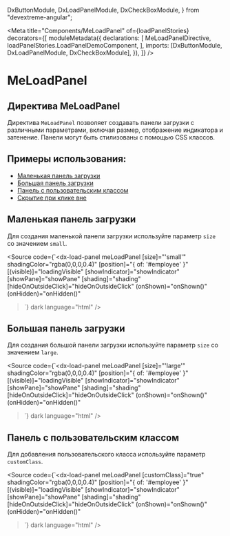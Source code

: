   DxButtonModule,
  DxLoadPanelModule,
  DxCheckBoxModule,
} from "devextreme-angular";

<Meta
  title="Components/MeLoadPanel"
  of={loadPanelStories}
  decorators={[
    moduleMetadata({
      declarations: [
        MeLoadPanelDirective,
        loadPanelStories.LoadPanelDemoComponent,
      ],
      imports: [DxButtonModule, DxLoadPanelModule, DxCheckBoxModule],
    }),
  ]}
/>

# MeLoadPanel

## Директива MeLoadPanel

Директива `MeLoadPanel` позволяет создавать панели загрузки с различными параметрами, включая размер, отображение индикатора и затенение. Панели могут быть стилизованы с помощью CSS классов.

<Story of={loadPanelStories.Default} />
<Controls of={loadPanelStories.Default} />
<Source of={loadPanelStories.Default} dark />

## Примеры использования:

- [Маленькая панель загрузки](#маленькая-панель-загрузки)
- [Большая панель загрузки](#большая-панель-загрузки)
- [Панель с пользовательским классом](#панель-с-пользовательским-классом)
- [Скрытие при клике вне](#скрытие-при-клике-вне)

## Маленькая панель загрузки

Для создания маленькой панели загрузки используйте параметр `size` со значением `small`.

<Story of={loadPanelStories.Small} />

<Source
  code={`<dx-load-panel
  meLoadPanel
  [size]="'small'"
  shadingColor="rgba(0,0,0,0.4)"
  [position]="{ of: '#employee' }"
  [(visible)]="loadingVisible"
  [showIndicator]="showIndicator"
  [showPane]="showPane"
  [shading]="shading"
  [hideOnOutsideClick]="hideOnOutsideClick"
  (onShown)="onShown()"
  (onHidden)="onHidden()"
></dx-load-panel>`}
  dark
  language="html"
/>

## Большая панель загрузки

Для создания большой панели загрузки используйте параметр `size` со значением `large`.

<Story of={loadPanelStories.Large} />

<Source
  code={`<dx-load-panel
  meLoadPanel
  [size]="'large'"
  shadingColor="rgba(0,0,0,0.4)"
  [position]="{ of: '#employee' }"
  [(visible)]="loadingVisible"
  [showIndicator]="showIndicator"
  [showPane]="showPane"
  [shading]="shading"
  [hideOnOutsideClick]="hideOnOutsideClick"
  (onShown)="onShown()"
  (onHidden)="onHidden()"
></dx-load-panel>`}
  dark
  language="html"
/>

## Панель с пользовательским классом

Для добавления пользовательского класса используйте параметр `customClass`.

<Story of={loadPanelStories.CustomClass} />

<Source
  code={`<dx-load-panel
  meLoadPanel
  [customClass]="true"
  shadingColor="rgba(0,0,0,0.4)"
  [position]="{ of: '#employee' }"
  [(visible)]="loadingVisible"
  [showIndicator]="showIndicator"
  [showPane]="showPane"
  [shading]="shading"
  [hideOnOutsideClick]="hideOnOutsideClick"
  (onShown)="onShown()"
  (onHidden)="onHidden()"
></dx-load-panel>`}
  dark
  language="html"
/>

##
